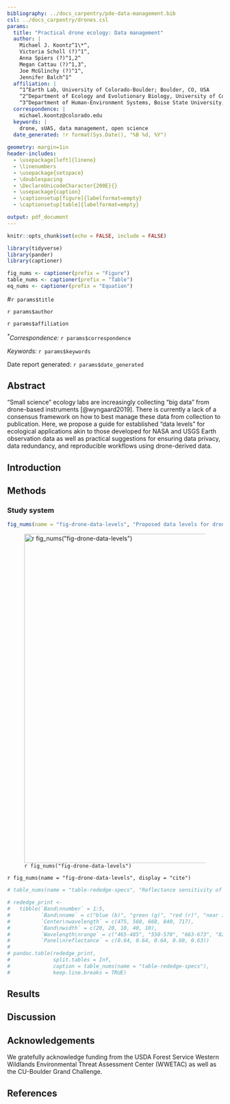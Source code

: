 ```yaml
---
bibliography: ../docs_carpentry/pde-data-management.bib
csl: ../docs_carpentry/drones.csl
params:
  title: "Practical drone ecology: Data management"
  author: |
    Michael J. Koontz^1\*^,
    Victoria Scholl (?)^1^,
    Anna Spiers (?)^1,2^
    Megan Cattau (?)^1,3^,
    Joe McGlinchy (?)^1^,
    Jennifer Balch^1^
  affiliation: |
    ^1^Earth Lab, University of Colorado-Boulder; Boulder, CO, USA  
    ^2^Department of Ecology and Evolutionary Biology, University of Colorado-Boulder; Boulder, CO, USA  
    ^3^Department of Human-Environment Systems, Boise State University, Boise, ID, USA  
  correspondence: |
    michael.koontz@colorado.edu
  keywords: |
    drone, sUAS, data management, open science
  date_generated: !r format(Sys.Date(), "%B %d, %Y")
  
geometry: margin=1in
header-includes:
  - \usepackage[left]{lineno}
  - \linenumbers
  - \usepackage{setspace}
  - \doublespacing
  - \DeclareUnicodeCharacter{200E}{}
  - \usepackage{caption}
  - \captionsetup[figure]{labelformat=empty}
  - \captionsetup[table]{labelformat=empty}

output: pdf_document
---
```


```r
knitr::opts_chunk$set(echo = FALSE, include = FALSE)
```

```r
library(tidyverse)
library(pander)
library(captioner)
```

```r
fig_nums <- captioner(prefix = "Figure")
table_nums <- captioner(prefix = "Table")
eq_nums <- captioner(prefix = "Equation")
```

#`r params$title`

`r params$author`

`r params$affiliation`

*^\*^Correspondence:* ``r params$correspondence``

*Keywords:* `r params$keywords`

Date report generated: `r params$date_generated`

## Abstract 

"Small science" ecology labs are increasingly collecting "big data" from drone-based instruments [@wyngaard2019]. There is currently a lack of a consensus framework on how to best manage these data from collection to publication. Here, we propose a guide for established "data levels" for ecological applications akin to those developed for NASA and USGS Earth observation data as well as practical suggestions for ensuring data privacy, data redundancy, and reproducible workflows using drone-derived data.

## Introduction

## Methods

### Study system

```r
fig_nums(name = "fig-drone-data-levels", "Proposed data levels for drone-derived data used in ecology applications.")
```

![`r fig_nums("fig-drone-data-levels")`](../../figures/drone-data-levels.png){ height=8in }

`r fig_nums(name = "fig-drone-data-levels", display = "cite")`
<!-- `r table_nums(name = "table-rededge-specs", display = "cite")` -->

```r
# table_nums(name = "table-rededge-specs", "Reflectance sensitivity of the Micasense Rededge3 camera. The calibration panel value represents the reflectance of the calibration panel for the given wavelength.")
```

```r
# rededge_print <- 
#   tibble(`Band\nnumber` = 1:5,
#          `Band\nname` = c("blue (b)", "green (g)", "red (r)", "near infrared (nir)", "red edge (re)"),
#          `Center\nwavelength` = c(475, 560, 668, 840, 717),
#          `Band\nwidth` = c(20, 20, 10, 40, 10),
#          `Wavelength\nrange` = c("465-485", "550-570", "663-673", "820-860", "712-722"),
#          `Panel\nreflectance` = c(0.64, 0.64, 0.64, 0.60, 0.63))
# 
# pandoc.table(rededge_print, 
#              split.tables = Inf,
#              caption = table_nums(name = "table-rededge-specs"),
#              keep.line.breaks = TRUE)
```

## Results

## Discussion

## Acknowledgements

We gratefully acknowledge funding from the USDA Forest Service Western Wildlands Environmental Threat Assessment Center (WWETAC) as well as the CU-Boulder Grand Challenge.

## References